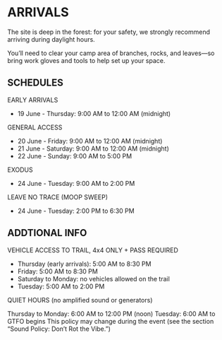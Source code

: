 # ARRIVALS {-}

The site is deep in the forest: for your safety, we strongly recommend arriving during daylight hours.

You'll need to clear your camp area of branches, rocks, and leaves—so bring work gloves and tools to help set up your space.

<h2><span>SCHEDULES</span></h2>  

EARLY ARRIVALS 

* 19 June - Thursday: 9:00 AM to 12:00 AM (midnight) 

GENERAL ACCESS 

* 20 June - Friday: 9:00 AM to 12:00 AM (midnight)
* 21 June - Saturday: 9:00 AM to 12:00 AM (midnight)
* 22 June - Sunday: 9:00 AM to 5:00 PM

EXODUS

* 24 June - Tuesday: 9:00 AM to 2:00 PM

LEAVE NO TRACE (MOOP SWEEP)

* 24 June - Tuesday: 2:00 PM to 6:30 PM

<h2><span>ADDTIONAL INFO</span></h2>  

VEHICLE ACCESS TO TRAIL, 4x4 ONLY + PASS REQUIRED

* Thursday (early arrivals): 5:00 AM to 8:30 PM 
* Friday: 5:00 AM to 8:30 PM 
* Saturday to Monday: no vehicles allowed on the trail 
* Tuesday: 5:00 AM to 2:00 PM

QUIET HOURS (no amplified sound or generators)

Thursday to Monday: 6:00 AM to 12:00 PM (noon) 
Tuesday: 6:00 AM to GTFO begins 
This policy may change during the event (see the section “Sound Policy: Don’t Rot the Vibe.”)

